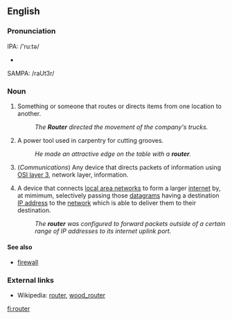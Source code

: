 ==English==

===Pronunciation===
{{UK}} IPA: /'ru:tə/
*{{audio|en-uk-router.ogg|Audio (UK)}}

{{US}} SAMPA: /raUt3r/

===Noun===
{{en-noun-reg}}
# Something or someone that routes or directs items from one location to another.
#: ''The '''Router''' directed the movement of the company's trucks.''
# A power tool used in carpentry for cutting grooves.
#: ''He made an attractive edge on the table with a '''router'''.''
# (''Communications'') Any device that directs packets of information using [[OSI layer 3]], network layer, information.
# {{internet}} A device that connects [[LAN|local area networks]] to form a larger [[internet]] by, at mimimum, selectively passing those [[datagram|datagrams]] having a destination [[IP address]] to the [[network]] which is able to deliver them to their destination.
#: ''The '''router''' was configured to forward packets outside of a certain range of IP addresses to its internet uplink port.''

====See also====
* {{Internet}} [[firewall]]

===External links===
* Wikipedia: [[w:router|router]], [[w:wood_router|wood_router]]

[[fi:router]]